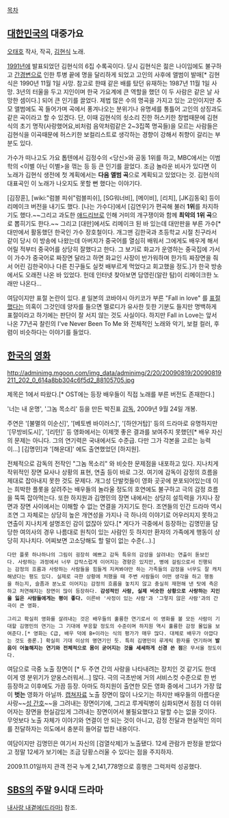 [[목차]]

== [[대한민국]]의 대중가요 ==
[[오태호]] 작사, 작곡, [[김현식]] 노래.

[[1991년]]에 발표되었던 김현식의 6집 수록곡이다. 당시 김현식은 젊은 나이임에도 불구하고 [[간경변]]으로 인한 투병 끝에 명을 달리하게 되었고 고인의 사후에 앨범이 발매[* 김현식은 1990년 11월 1일 사망. 참고로 한때 같은 배를 탔던 유재하는 1987년 11월 1일 사망. 3년의 터울을 두고 지인이며 한국 가요계에 큰 역할을 했던 이 두 사람은 같은 날 사망한 셈이다.] 되어 큰 인기를 끌었다. 제법 많은 수의 명곡을 가지고 있는 고인이지만 추모 앨범에도 꼭 들어가며 곡에서 풍겨나오는 분위기나 유명세를 통틀어 고인의 상징과도 같은 곡이라고 할 수 있겠다. 단, 이때 김현식의 쇳소리 진한 허스키한 창법때문에 김현식의 초기 명작(사랑했어요,비처럼 음악처럼같은 2~3집쪽 명곡들)을 모르는 사람들은 김현식을 이곡때문에 허스키한 보컬리스트로 생각하는 경향이 강해서 취향이 갈리는 부분도 있다.

가수가 떠나고도 가요 톱텐에서 김정수의 <당신>와 공동 1위를 하고, MBC에서는 이범학의 <이별 아닌 이별>을 꺾는 등 등 큰 인기를 끌었다. 조금 놀라운 비사가 있다면 이 노래가 김현식 생전에 첫 계획에서는 '''다음 앨범 곡'''으로 계획되고 있었다는 것. 김현식의 대표곡인 이 노래가 나오지도 못할 뻔 했다는 이야기다. 

[김장훈], [wiki:"럼블 피쉬"럼블피쉬], [SG워너비], [메이비], [리치], [JK김동욱] 등이 리메이크 버전을 내기도 했다. [나는 가수다]에서 [김연우]가 편곡해 불러 '''1위'''를 차지하기도 했다.~~그리고 과도한 [[애드리브]]로 인해 거미의 개구쟁이와 함께 '''최악의 1위 곡'''으로 뽑히기도 한다.~~ 그리고 [대만]에서도 리메이크 된 바 있는데 대만판을 부른 가수[* 대만에서 활동했던 한국인 가수 장호철이다. 개그맨 김한국과 초등학교 시절 친구라서 같이 당시 이 방송에 나왔는데 아버지가 중국어를 열심히 배워서 그에게도 배우게 해서 어릴 적부터 중국어를 상당히 잘했다고 한다. 그 보기로 화교가 운영하는 중국집에 가서 이 가수가 중국어로 짜장면 달라고 하면 화교인 사장이 반가워하며 한가득 짜장면을 줘서 어린 김한국이나 다른 친구들도 실컷 배부르게 먹었다고 회고했을 정도.]가 한국 방송에서도 오래전 나온 바 있었다. 헌데 인터넷 찾아보면 담영린(알란 탐)이 리메이크한 노래만 나온다...

여담이지만 표절 논란이 있다. [http://blog.naver.com/plokijhu/150074166089 #] 일본의 코바야시 아키코가 부른 "Fall in love" 를 [[표절]]했다는 의혹이 그것인데 양자를 들으면 멜로디가 유사한 듯한 기분도 들지만 명백하게 표절이라고 하기에는 판단이 잘 서지 않는 것도 사실이다. 하지만 Fall in Love는 앞서  나온 77년곡 찰린의 I've Never Been To Me 와 전체적인 노래와 악기, 보컬 컬러, 후렴이 비슷하다는 이야기를 들었다.

== [[한국]]의 [[영화]] ==
http://adminimg.mgoon.com/img_data/adminimg/2/20/20090819/20090819211_202_0_614a8bb304c6f5d2_88105705.jpg

제목은 1에서 따왔다.[* OST에는 등장 배우들이 직접 노래를 부른 버전도 존재한다.]

'너는 내 운명', '그놈 목소리' 등을 만든 박진표 [[감독]], 2009년 9월 24일 개봉.

주연은 '[불멸의 이순신]', '[베토벤 바이러스]', '[하얀거탑]' 등의 드라마로 유명하지만 '[무방비도시]', '[리턴]' 등 영화에서는 이제껏 좋은 결과를 보여주지 못했던[* 배우 자신의 문제는 아니다. 그의 연기력은 국내에서도 수준급. 다만 그가 각본을 고르는 능력이...] [김명민]과 '[해운대]' 에도 출연했었던 [하지원].

전체적으로 감독의 전작인 "그놈 목소리" 와 비슷한 문제점을 내포하고 있다. 지나치게 작위적인 장면 묘사나 상황의 표현, 연출 등이 바로 그것. 여기에 감독이 감정의 흐름을 제대로 잡아내지 못한 것도 문제다. 개그성 단발컷들이 영화 곳곳에 분포되어있는데 이는 희박한 플롯을 살려주는 배우들의 놀라울 정도의 호연에도 불구하고 극의 감정 흐름을 뚝뚝 잡아먹는다. 또한 하지원과 김명민의 장면 내에서는 상당히 설득력을 가지나 장면과 장면 사이에서는 이해할 수 없는 연결을 가지기도 한다. 조연들의 인간 드라마 역시 조연 그 자체로는 상당히 높은 개연성을 가지나 극 하나의 이야기로 어우러지지 못하고 연출이 지나치게 설명조인 감이 없잖아 있다.[* 게다가 극중에서 등장하는 김명민을 담당한 여의사의 경우 나름대로 원칙이 있는 사람인 듯 하지만 환자의 가족에게 행동이 상당히 지나치다. 어찌보면 고소당해도 할 말이 없는 수준(...).]

 다만 플롯 하나하나의 그림이 굉장히 예쁘고 감독 특유의 감성을 살려내는 연출이 돋보인다. 사랑하는 과정에서 너무 갑작스럽게 이어지는 경향은 있지만, 병에 걸림으로서 진행되는 감정의 흐름과 사랑하는 사람들을 힘들게 지켜봐야만 하는 가족들의 감정을 너무도 잘 캐치해냈다는 평도 있다. 실제로 극한 상황에 처했을 때 주변 사람들이 어떤 생각을 하고 행동을 하는지, 슬픔과 분노로 이어지는 감정의 흐름을 놓치지 않고 충실히 재현해 낸 탓에 측은하고 처연해지는 장면이 많이 등장하다. '''감성적인 사람, 실제 비슷한 상황으로 사랑하는 지인을 잃은 사람들에게는 평이 좋다.''' 이른바 '사정이 있는 사람'과 '그렇지 않은 사람'과의 간극이 큰 영화.

 그리고 확실히 영화를 살려내는 것은 배우들의 훌륭한 연기로서 이 영화를 볼 모든 사람이 기대할 김명민의 연기는 그 기대에 부응할 정도의 수준이며 하지원 역시 훌륭한 감정 몰입을 보여준다.[* 영화는 C급, 배우 덕에 B+이라는 식의 평가가 매우 많다. 대체로 배우가 아깝다는 것도 중론.] 확실히 기대 이상의 명연기인 듯. 특히 김명민이 루게릭 환자를 연기하며 '''발음이 어눌해지는 연기와 전체적으로 몸이 굳어지는 것을 세세하게 신경 쓴 점'''은 무서울 정도이다.

여담으로 극중 노출 장면이 [* 두 주연 간의 사랑을 나타내려는 장치인 것 같기도 한데 이게 영 분위기가 얃옹스러워서...] 많다. 극의 극초반에 거의 서비스컷 수준으로 한 번 등장하고 이후에도 가끔 등장. 아마도 하지원이 출연한 모든 영화 중에서 그녀가 가장 많이 '''벗는''' 영화가 아닐까. [http://pokt1.blog.me/20118849674 캡쳐자료] 노출 장면이 많이 나오기는 하지만 배우들의 아름다운 사랑~~[[섹스 자원봉사|성 간호]]~~을 그려내는 장면이기에, 그리고 루게릭병이 심화되면서 점점 더 야위어자는 장면을 현실감있게 그려내는 장면이어서 불필요했다고 말할 수는 없을 것이다. 무엇보다 노출 자체가 이야기와 연결이 안 되는 것이 아니고, 감정 전달과 현실적인 의미를 전달하자는 의도에서 충분히 들어갈 법한 내용이다.

여담이지만 김명민은 여기서 자신의 [검열삭제]가 노출됐다. 12세 관람가 판정을 받았다고 정말 12세가 보기에는 조금 당황스러울 수 있다는 점을 주지하자.

2009.11.01일까지 관객 전국 누계 2,141,778명으로 흥행은 그럭저럭 성공했다.

== [[SBS]]의 주말 9시대 드라마 ==
[[내사랑 내곁에(드라마)]] 참조.
